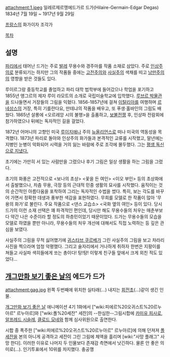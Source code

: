 attachment:1.jpeg
일레르제르맹에드가르 드가(Hilaire-Germain-Edgar Degas)
1834년 7월 19일 ~ 1917년 9월 29일

[[프랑스]]의 화가이자 조각가

[[목차]]
== 설명 ==
[[파리(도시)|파리]]에서 태어난 드가는 주로 [[발레]] 무용수와 경주마를 작품 소재로 삼았다. 주로 [[인상주의]]로 분류되기는 하지만 그의 작품들 중에는 [[고전주의]]와 [[사실주의]] 색채를 띠고 [[낭만주의]]의 영향을 받은 것들도 있다.

루이르그랑 중등학교를 졸업하고 파리 대학 법학부에 들어갔으나 학업을 포기하고 1855년 앵그르의 제자 루이 라모트의 소개로 국립미술학교에 입학했다. [[루브르 박물관]]을 드나들면서 거장들의 그림을 익혔다. 1856-1857년에 걸쳐 [[이탈리아]]를 여행하며 [[르네상스]]의 거장, 특히 기를란다요, 만테냐의 작품을 배우고, 또 푸생·홀바인의 그림도 배웠다. 1865년 살롱에 <오르레앙 시의 불행>을 출품하고, [[보불전쟁]] 후, 인상파 전람회에 참가하였으나 뒤에는 독자적인 길을 걸었다.

1872년 어머니의 고향인 미국 [[루이지애나]] 주의 [[뉴올리언스]]로 떠나 미국의 역동성을 목격했다. 1873년 파리로 돌아와 인상주의 화가들과 본격적인 교류를 시작했고, 말년에는 지병인 눈병이 악화되어 시력을 거의 잃는 바람에 주로 조각에 몰두했다. 그는 [[평생 독신으로 산 인물|평생 독신으로 지냈다.]]

초기에는 가만히 서 있는 사람만을 그렸으나 후기 그림은 일상 생활을 하는 그림을 그렸다.

초기의 화풍은 고전적으로 <보나의 초상> <꽃을 든 여인> <이오 부인> 등의 초상화에서 출발했으나, 차츰 무용, 극장 등의 근대적 민중 생활의 묘사를 시작했다. 움직이는 것의 순간적인 아름다움을 포착하여 그리는 독자적인 수법을 썼다. 특히, 보는 각도를 바꾸어 가면서 정확한 데생과 풍부한 색감을 표현하였다. 무희를 모델로 한 작품이 많아 '무용의 화가'로 불린다. 주요 작품으로 <댄스 교습소> <국화 옆의 여인> 등이 있다. 당시 드가의 이런 소재 선택은 꽤 파격적인 편인데, 당시만 해도 무용수들의 처우는 매춘부보다 약간 나은 수준이라 할 정도의 하층민이었기 때문이었다. 드가는 무용수들의 모습을 모델로 하였을 뿐만 아니라, 무용수들의 처우 개선에 대해서도 직접 노력하는 등 깊은 관심을 보였다.

사실주의 그림을 무척 싫어했기에 [[귀스타브 쿠르베]]가 그린 사실주의 그림을 보고 차라리 사진을 찍으라며 엄청 악평했다. 그리고 술자리에서 거나하게 취하자 한번은 지팡이를 쳐들고 사실파 색히들에게 쏘는 총이다! 탕!탕! 이렇게 친구들 앞에서 크게 외친 적도 있었다...

== [[개그만화 보기 좋은 날]]의 에드가 드가 ==
attachment:gag.jpg
왼쪽 두번째에 위치한 실타래(...) 내지는 [[회전초]](...)같이 생긴 인물.

[[개그만화 보기 좋은 날]] 애니메이션 4기 1화에서 ["wiki:피에르%20오귀스트%20르누아르" 르누아르]와 ["wiki:폴%20세잔" 세잔]의 --한심한--그림시합에 [[카미유 피사로]], [[알프레드 시슬레]], [[클로드 모네]]와 함께 심사위원으로 출연한다.

시합 중 폭주한 ["wiki:피에르%20오귀스트%20르누아르" 르누아르]에 의해 던져져 [[폴 세잔]]을 본의 아니게 공격하고 세잔이 그린 그림에 체액을 흘리며 [wiki:"사망 플래그" 사망 한다]. 이러한 이유로 나머지 두 인물보다 존재감 측면에서 낫긴하다. 물론 안 좋은 의미로(...). 인기투표에서 10위를 차지했다. 충공깽
